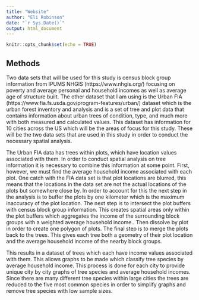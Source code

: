 ```yaml
---
title: "Website"
author: "Eli Robinson"
date: "`r Sys.Date()`"
output: html_document
---
```


```r
knitr::opts_chunk$set(echo = TRUE)
```

## Methods

  Two data sets that will be used for this study is census block group information from IPUMS NHGIS (https://www.nhgis.org/) focusing on poverty and average personal and household incomes as well as average age of structure built. The other dataset that I am using is the Urban FIA  (https://www.fia.fs.usda.gov/program-features/urban/) dataset which is the urban forest inventory and analysis and is a set of tree and plot data that  contains information about urban trees of condition, type, and much more with both measured and calculated values. This dataset has information for 10 cities across the US which will be the areas of focus for this study. These will be the two data sets that are used in this study in order to conduct the necessary spatial analysis.

The Urban FIA data has trees within plots, which have location values associated with them. In order to conduct spatial analysis on tree information it is necessary to combine this information at some point. First, however, we must find the average household income associated with each plot. One catch with the FIA data set is that plot locations are blurred, this means that the locations in the data set are not the actual locations of the plots but somewhere close by. In order to account for this the next step  in the analysis is to buffer the plots by one kilometer which is the maximum inaccuracy of the plot location. The next step is to intersect the plot buffers with census block group information. This creates spatial areas only within the plot buffers which aggregates the income of the surrounding block groups with a weighted average household income.. Then dissolve by plot in order to create one polygon of plots. The final step is to merge the plots back to the trees. This gives each tree both a geometry of their plot location and the average household income of the nearby block groups. 

This results in a dataset of trees which each have income values associated with them. This allows graphs to be made which classify tree species by average household income. This process is done for each city to provide unique city by city graphs of tree species and average household incomes. Since there are many different tree species within large cities the trees are reduced to the five most common species in order to simplify graphs and remove tree species with low sample sizes.
